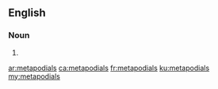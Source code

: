 ==English==

===Noun===
{{head|en|noun plural form}}

# {{plural of|metapodial|lang=en}}

[[ar:metapodials]]
[[ca:metapodials]]
[[fr:metapodials]]
[[ku:metapodials]]
[[my:metapodials]]